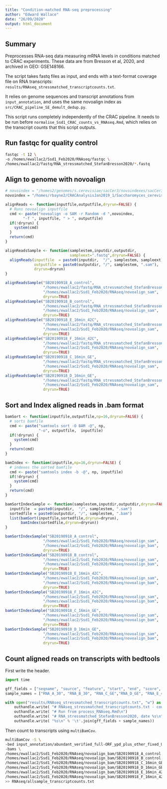 ```yaml
---
title: "Condition-matched RNA-seq preprocessing"
author: "Edward Wallace"
date: "26/09/2020"
output: html_document
---
```


## Summary

Preprocesses RNA-seq data measuring mRNA levels in conditions matched to CRAC experiments. These data are from Bresson et al, 2020, and archived in GEO: GSE148166.

The script takes fastq files as input, and ends with a text-format coverage file on RNA transcripts: `results/RNAseq_stressmatched_transcriptcounts.txt`.

It relies on genome sequences and transcript annotations from `input_annotation`, and uses the same novoalign index as `src/CRAC_pipeline_SE_demult_dedup.py`.

This script runs completely independently of the CRAC pipeline.
It needs to be run before `normalise_Ssd1_CRAC_counts_vs_RNAseq.Rmd`, which relies on the transcript counts that this script outputs.

## Run fastqc for quality control

```bash
fastqc -t 12 \
-o /homes/ewallac2/Ssd1_Feb2020/RNAseq/fastqc \
/homes/ewallac2/fastq/RNA_stressmatched_StefanBresson2020/*.fastq
```


## Align to genome with novoalign

```R
# novoindex = "/homes2/genomes/s.cerevisiae/sacCer3/novoindexes/sacCer3.novoindex"
novoindex = "/homes/rbayne2/CRACAnalysisJan2019_1/Saccharomyces_cerevisiae.EF4.74.dna.toplevel.shortChrNames.novoindex"

alignReads <- function(inputfile,outputfile,dryrun=FALSE) {
  # Runs novoalign inputfile
  cmd <- paste("novoalign -o SAM -r Random -d ",novoindex, 
        "-f ", inputfile, " > ", outputfile)
  if(!dryrun) {
    system(cmd)
  }
  return(cmd)
}

alignReadsSample <- function(samplestem,inputdir,outputdir,
                             sampleext=".fastq",dryrun=FALSE) {
  alignReads(inputfile  = paste0(inputdir,  "/", samplestem, sampleext),
             outputfile = paste0(outputdir, "/", samplestem, ".sam"),
             dryrun=dryrun)
}

alignReadsSample("SB20190918_A_control",
                 "/homes/ewallac2/fastq/RNA_stressmatched_StefanBresson2020/",
                 "/homes/ewallac2/Ssd1_Feb2020/RNAseq/novoalign_sam",
                 dryrun=TRUE)
alignReadsSample("SB20190918_B_control",
                 "/homes/ewallac2/fastq/RNA_stressmatched_StefanBresson2020/",
                 "/homes/ewallac2/Ssd1_Feb2020/RNAseq/novoalign_sam",
                 dryrun=TRUE)
alignReadsSample("SB20190918_E_16min_42C",
                 "/homes/ewallac2/fastq/RNA_stressmatched_StefanBresson2020/",
                 "/homes/ewallac2/Ssd1_Feb2020/RNAseq/novoalign_sam",
                 dryrun=TRUE)
alignReadsSample("SB20190918_F_16min_42C",
                 "/homes/ewallac2/fastq/RNA_stressmatched_StefanBresson2020/",
                 "/homes/ewallac2/Ssd1_Feb2020/RNAseq/novoalign_sam",
                 dryrun=TRUE)
alignReadsSample("SB20190918_C_16min_GE",
                 "/homes/ewallac2/fastq/RNA_stressmatched_StefanBresson2020/",
                 "/homes/ewallac2/Ssd1_Feb2020/RNAseq/novoalign_sam",
                 dryrun=TRUE)
alignReadsSample("SB20190918_D_16min_GE",
                 "/homes/ewallac2/fastq/RNA_stressmatched_StefanBresson2020/",
                 "/homes/ewallac2/Ssd1_Feb2020/RNAseq/novoalign_sam",
                 dryrun=TRUE)
```

## Sort and Index aligned reads in .bam format

```R

bamSort <- function(inputfile,outputfile,np=16,dryrun=FALSE) {
  # sorts bamfile
  cmd <- paste("samtools sort -O BAM -@", np, 
               "-o", outputfile,  inputfile)
  if(!dryrun) {
    system(cmd)
  }
  return(cmd)
}

bamIndex <- function(inputfile,np=16,dryrun=FALSE) {
  # indexes the sorted bamfile
  cmd <- paste("samtools index -b -@", np, inputfile)
  if(!dryrun) {
    system(cmd)
  }
  return(cmd)
}

bamSortIndexSample <- function(samplestem,inputdir,outputdir,dryrun=FALSE) {
  inputfile  = paste0(inputdir,  "/", samplestem, ".sam")
  sortedfile = paste0(outputdir, "/", samplestem, ".bam")
  list(bamSort(inputfile,sortedfile,dryrun=dryrun),
       bamIndex(sortedfile,dryrun=dryrun))
}

bamSortIndexSample("SB20190918_A_control",
                 "/homes/ewallac2/Ssd1_Feb2020/RNAseq/novoalign_sam",
                 "/homes/ewallac2/Ssd1_Feb2020/RNAseq/novoalign_bam",
                 dryrun=TRUE)
bamSortIndexSample("SB20190918_B_control",
                 "/homes/ewallac2/Ssd1_Feb2020/RNAseq/novoalign_sam",
                 "/homes/ewallac2/Ssd1_Feb2020/RNAseq/novoalign_bam",
                 dryrun=TRUE)
bamSortIndexSample("SB20190918_E_16min_42C",
                 "/homes/ewallac2/Ssd1_Feb2020/RNAseq/novoalign_sam",
                 "/homes/ewallac2/Ssd1_Feb2020/RNAseq/novoalign_bam",
                 dryrun=TRUE)
bamSortIndexSample("SB20190918_F_16min_42C",
                 "/homes/ewallac2/Ssd1_Feb2020/RNAseq/novoalign_sam",
                 "/homes/ewallac2/Ssd1_Feb2020/RNAseq/novoalign_bam",
                 dryrun=TRUE)
bamSortIndexSample("SB20190918_C_16min_GE",
                 "/homes/ewallac2/Ssd1_Feb2020/RNAseq/novoalign_sam",
                 "/homes/ewallac2/Ssd1_Feb2020/RNAseq/novoalign_bam",
                 dryrun=TRUE)
bamSortIndexSample("SB20190918_D_16min_GE",
                 "/homes/ewallac2/Ssd1_Feb2020/RNAseq/novoalign_sam",
                 "/homes/ewallac2/Ssd1_Feb2020/RNAseq/novoalign_bam",
                 dryrun=TRUE)
```

## Count aligned reads on transcripts with bedtools

First write the header.

```python
import time

gff_fields = ["seqname", "source", "feature", "start", "end", "score", "strand", "frame", "attributes"]
sample_names = ["RNA_A_30", "RNA_B_30", "RNA_C_GE","RNA_D_GE", "RNA_E_42", "RNA_F_42"]

with open("results/RNAseq_stressmatched_transcriptcounts.txt", "w") as outhandle:
	outhandle.write( "# RNAseq_stressmatched_transcriptcounts.txt - counts to transcripts from multiBamCov\n")
	outhandle.write( "# Run from process_RNAseq.Rmd\n")
	outhandle.write( "# RNA_stressmatched_StefanBresson2020, date %s\n" % time.strftime("%d-%m-%Y"))
	outhandle.write( "%s\n" % '\t'.join(gff_fields + sample_names))
```

Then count to transcripts using `multiBamCov`.

```bash
multiBamCov -S \
-bed input_annotation/abundant_verified_full-ORF_ypd_plus_other_fixed_UTR_length_transcripts.gff \
-bams \
/homes/ewallac2/Ssd1_Feb2020/RNAseq/novoalign_bam/SB20190918_A_control.bam \
/homes/ewallac2/Ssd1_Feb2020/RNAseq/novoalign_bam/SB20190918_B_control.bam \
/homes/ewallac2/Ssd1_Feb2020/RNAseq/novoalign_bam/SB20190918_C_16min_GE.bam \
/homes/ewallac2/Ssd1_Feb2020/RNAseq/novoalign_bam/SB20190918_D_16min_GE.bam \
/homes/ewallac2/Ssd1_Feb2020/RNAseq/novoalign_bam/SB20190918_E_16min_42C.bam \
/homes/ewallac2/Ssd1_Feb2020/RNAseq/novoalign_bam/SB20190918_F_16min_42C.bam \
>> RNAseq/allsample_transcriptcounts.txt
```
